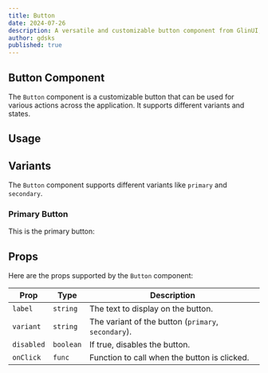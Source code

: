 ```yaml
---
title: Button
date: 2024-07-26
description: A versatile and customizable button component from GlinUI, designed to support various actions and styles, including primary, secondary, and disabled states.
author: gdsks
published: true
---
```

 

## Button Component

The `Button` component is a customizable button that can be used for various actions across the application. It supports different variants and states.

## Usage
 
## Variants

The `Button` component supports different variants like `primary` and `secondary`.

### Primary Button

This is the primary button:
 
## Props

Here are the props supported by the `Button` component:

| Prop      | Type     | Description                                |
| --------- | -------- | ------------------------------------------ |
| `label`   | `string` | The text to display on the button.          |
| `variant` | `string` | The variant of the button (`primary`, `secondary`). |
| `disabled`| `boolean`| If true, disables the button.               |
| `onClick` | `func`   | Function to call when the button is clicked. |
